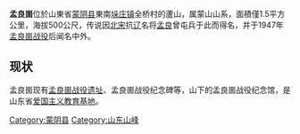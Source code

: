 '''孟良崮'''位於山東省[[蒙阴县|蒙阴县]]東南[[垛庄镇_(蒙阴县)|垛庄镇]]全桥村的蘆山，属蒙山山系，面積僅1.5平方公里，海拔500公尺，传说因[[北宋|北宋]]抗[[辽朝|辽]]名将[[孟良|孟良]]曾屯兵于此而得名，并于1947年[[孟良崮战役|孟良崮战役]]后闻名中外。

==现状==
孟良崮现有[[孟良崮战役遗址|孟良崮战役遗址]]、孟良崮战役纪念碑等，山下的孟良崮战役纪念馆，是山东省[[爱国主义教育基地|爱国主义教育基地]]。

[[Category:蒙阴县|Category:蒙阴县]]
[[Category:山东山峰|Category:山东山峰]]